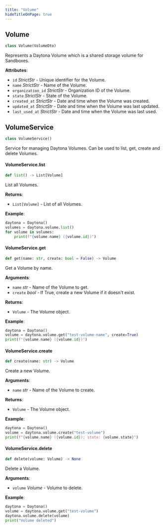 ```yaml
---
title: "Volume"
hideTitleOnPage: true
---
```


## Volume

```python
class Volume(VolumeDto)
```

Represents a Daytona Volume which is a shared storage volume for Sandboxes.

**Attributes**:

- `id` _StrictStr_ - Unique identifier for the Volume.
- `name` _StrictStr_ - Name of the Volume.
- `organization_id` _StrictStr_ - Organization ID of the Volume.
- `state` _StrictStr_ - State of the Volume.
- `created_at` _StrictStr_ - Date and time when the Volume was created.
- `updated_at` _StrictStr_ - Date and time when the Volume was last updated.
- `last_used_at` _StrictStr_ - Date and time when the Volume was last used.


## VolumeService

```python
class VolumeService()
```

Service for managing Daytona Volumes. Can be used to list, get, create and delete Volumes.

#### VolumeService.list

```python
def list() -> List[Volume]
```

List all Volumes.

**Returns**:

- `List[Volume]` - List of all Volumes.
  

**Example**:

```python
daytona = Daytona()
volumes = daytona.volume.list()
for volume in volumes:
    print(f"{volume.name} ({volume.id})")
```

#### VolumeService.get

```python
def get(name: str, create: bool = False) -> Volume
```

Get a Volume by name.

**Arguments**:

- `name` _str_ - Name of the Volume to get.
- `create` _bool_ - If True, create a new Volume if it doesn't exist.
  

**Returns**:

- `Volume` - The Volume object.
  

**Example**:

```python
daytona = Daytona()
volume = daytona.volume.get("test-volume-name", create=True)
print(f"{volume.name} ({volume.id})")
```

#### VolumeService.create

```python
def create(name: str) -> Volume
```

Create a new Volume.

**Arguments**:

- `name` _str_ - Name of the Volume to create.
  

**Returns**:

- `Volume` - The Volume object.
  

**Example**:

```python
daytona = Daytona()
volume = daytona.volume.create("test-volume")
print(f"{volume.name} ({volume.id}); state: {volume.state}")
```

#### VolumeService.delete

```python
def delete(volume: Volume) -> None
```

Delete a Volume.

**Arguments**:

- `volume` _Volume_ - Volume to delete.
  

**Example**:

```python
daytona = Daytona()
volume = daytona.volume.get("test-volume")
daytona.volume.delete(volume)
print("Volume deleted")
```

